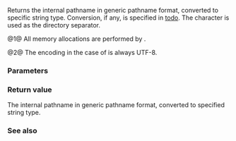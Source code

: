 {{cpp/experimental/fs/path/title|generic_string,generic_wstring,generic_u8string,...}}
{{cpp/experimental/fs/path/navbar}}
{{dcl begin}}
{{dcl | num=1 | since=fs_ts | 1=
template&lt; class CharT, class Traits = std::char_traits&lt;CharT&gt;,
          class Alloc = std::allocator&lt;CharT&gt; &gt;
std::basic_string&lt;CharT,Traits,Alloc&gt;
    generic_string( const Alloc&amp; a = Alloc() ) const;
}}
{{dcl rev begin | num=2 | since=fs_ts}}
{{dcl | 
std::string generic_string() const;
}}
{{dcl |
std::wstring generic_wstring() const;
}}
{{dcl |
std::string generic_u8string() const;
}}
{{dcl |
std::u16string generic_u16string() const;
}}
{{dcl |
std::u32string generic_u32string() const;
}}
{{dcl rev end}}
{{dcl end}}

Returns the internal pathname in generic pathname format, converted to specific string type. Conversion, if any, is specified in [[todo]]. The {{tt|/}} character is used as the directory separator. 

@1@ All memory allocations are performed by {{tt|a}}.

@2@ The encoding in the case of {{tt|u8string()}} is always UTF-8.

===Parameters===
{{par begin}}
{{par | a | allocator to construct the string with}}
{{par req | {{tt|CharT}} must be one of the encoded character types ({{c|char}}, {{c|wchar_t}}, {{c|char16_t}} and {{c|char32_t}})}}
{{par end}}

===Return value===
The internal pathname in generic pathname format, converted to specified string type.

{{cpp/impldef exception}}

===See also===
{{dsc begin}}
{{dsc inc | cpp/experimental/fs/path/dsc string}}
{{dsc end}}
